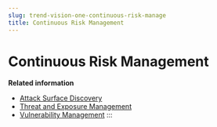 ```yaml
---
slug: trend-vision-one-continuous-risk-manage
title: Continuous Risk Management
---
```

# Continuous Risk Management

**Related information**

- [Attack Surface Discovery](attack-surface-discovery.md "Discover your organizational assets that might be exposed to attack, including devices, internet-facing assets, accounts, applications, and cloud assets.")
- [Threat and Exposure Management](operations-dashboard.md "Use information in Threat and Exposure Management to quickly assess and mitigate vulnerabilities related to users, devices, and other assets in your organization.")
- [Vulnerability Management](vuln-management-app.md "Scan for, assess, prioritize, and mitigate vulnerabilities throughout your organization's environment to proactively address risk and ensure environmental compliance and stability.")
:::

